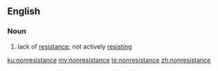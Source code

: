 {{also|non resistance|non résistance|non-résistance}}
==English==

===Noun===
{{en-noun}}

# lack of [[resistance]]; not actively [[resist]]ing

[[ku:nonresistance]]
[[my:nonresistance]]
[[te:nonresistance]]
[[zh:nonresistance]]
